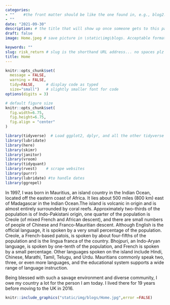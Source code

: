 ```yaml
---
categories:  
- ""    #the front matter should be like the one found in, e.g., blog2.md. It cannot be like the normal Rmd we used
- ""
date: "2021-09-30"
description: # the title that will show up once someone gets to this page
draft: false
image: Home.jpeg # save picture in \static\img\blogs. Acceptable formats= jpg, jpeg, or png . Your iPhone pics wont work

keywords: ""
slug: risk_return # slug is the shorthand URL address... no spaces plz
title: Home
---
```

  



```r
knitr::opts_chunk$set(
  message = FALSE, 
  warning = FALSE, 
  tidy=FALSE,     # display code as typed
  size="small")   # slightly smaller font for code
options(digits = 3)

# default figure size
knitr::opts_chunk$set(
  fig.width=6.75, 
  fig.height=6.75,
  fig.align = "center"
)
```


```r
library(tidyverse)  # Load ggplot2, dplyr, and all the other tidyverse packages
library(lubridate)
library(here)
library(skimr)
library(janitor)
library(vroom)
library(tidyquant)
library(rvest)    # scrape websites
library(purrr)  
library(lubridate) #to handle dates
library(ggrepel)
```

In 1997, I was born in Mauritius, an island country in the Indian Ocean, located off the eastern coast of Africa. It lies about 500 miles (800 km) east of Madagascar in the Indian Ocean.The island is volcanic in origin and is almost entirely surrounded by coral reefs. Approximately two-thirds of the population is of Indo-Pakistani origin, one quarter of the population is Creole (of mixed French and African descent), and there are small numbers of people of Chinese and Franco-Mauritian descent. Although English is the official language, it is spoken by a very small percentage of the population. Creole, a French-based patois, is spoken by about four-fifths of the population and is the lingua franca of the country. Bhojpuri, an Indo-Aryan language, is spoken by one-tenth of the population, and French is spoken by a small percentage. Other languages spoken on the island include Hindi, Chinese, Marathi, Tamil, Telugu, and Urdu. Mauritians commonly speak two, three, or even more languages, and the educational system supports a wide range of language instruction.

Being blessed with such a savage environment and diverse community, I owe my country a lot for the person I am today. I lived there for 19 years before moving to the UK in 2016. 

```r
knitr::include_graphics("static/img/blogs/Home.jpg",error =FALSE)
```


